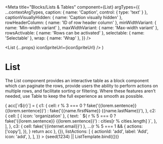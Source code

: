 


<Meta
  title="Blocks/Lists & Tables"
  component={List}
  argTypes={{
    ...contextArgTypes,
    caption: { name: 'Caption', control: { type: 'text' } },
    captionVisuallyHidden: { name: 'Caption visually hidden' },
    rowHeaderColumn: { name: 'ID of row header column' },
    minWidthVariant: { name: 'Min-width variant' },
    maxWidthVariant: { name: 'Max-width variant' },
    rowsActivable: { name: 'Rows can be activated' },
    selectable: { name: 'Selectable' },
    wrap: { name: 'Wrap' },
  }}
/>

  <List {...props} iconSpriteUrl={iconSpriteUrl} />
)


# List

The List component provides an interactive table as a block component which can
paginate the rows, provide users the ability to perform actions on multiple
rows, and facilitate sorting or filtering. Where these features aren’t needed,
use Table to keep the full experience as smooth as possible.

<Canvas withSource="none">
  <Story
    name="List"
    args={{
      themeName: 'light',
      accentScheme: 'teams',
      caption: fake('{{lorem.sentence}}'),
      captionVisuallyHidden: true,
      rowHeaderColumn: 'c1',
      minWidthVariant: 'auto',
      maxWidthVariant: 'viewportWidth',
      rowsActivable: true,
      selectable: true,
      wrap: false,
      columns: {
        c1: {
          title: [{ text: 'Name ' }, { icon: 'info' }],
          sortVariant: 'alphabetical',
          findable: true,
        },
        c2: { title: 'Office' },
        c3: { title: 'Email', hideable: true },
      },
      rowActions: {
        copy: {
          label: 'Copy',
          icon: 'copy',
          multiple: true,
        },
      },
      rows: range(32).reduce((acc, r) => {
        acc[`r${r}`] = {
          c1: {
            cell:
              r % 3 === 0
                ? fake('{{lorem.sentence}} {{lorem.sentence}}')
                : fake('{{name.firstName}} {{name.lastName}}'),
          },
          c2: {
            cell: [
              { icon: 'organization' },
              {
                text: ` ${
                  r % 5 === 0
                    ? fake('{{lorem.sentence}} {{lorem.sentence}}')
                    : cities[r % cities.length]
                }`,
              },
            ],
          },
          c3: { cell: fake('{{internet.email}}') },
          ...(r % 5 === 1 && {
            actions: ['copy'],
          }),
        }
        return acc
      }, {}),
      listActions: [
        {
          actionId: 'add',
          label: 'Add',
          icon: 'add',
        },
      ],
    }}
  >
    {seed(1234) || ListTemplate.bind({})}
  </Story>
</Canvas>

<ArgsTable story="List" />
